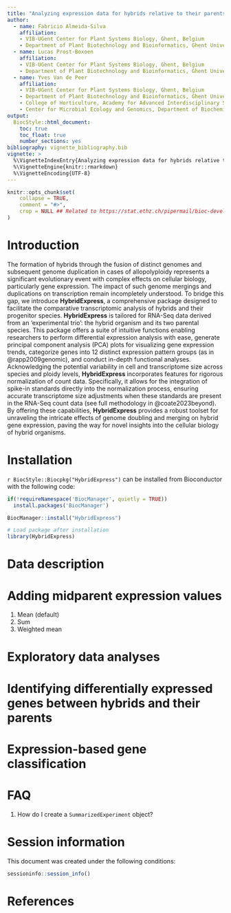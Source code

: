 ```yaml
---
title: "Analyzing expression data for hybrids relative to their parents"
author: 
  - name: Fabricio Almeida-Silva
    affiliation: 
    - VIB-UGent Center for Plant Systems Biology, Ghent, Belgium
    - Department of Plant Biotechnology and Bioinformatics, Ghent University, Ghent, Belgium
  - name: Lucas Prost-Boxoen
    affiliation: 
    - VIB-UGent Center for Plant Systems Biology, Ghent, Belgium
    - Department of Plant Biotechnology and Bioinformatics, Ghent University, Ghent, Belgium
  - name: Yves Van de Peer
    affiliation: 
    - VIB-UGent Center for Plant Systems Biology, Ghent, Belgium
    - Department of Plant Biotechnology and Bioinformatics, Ghent University, Ghent, Belgium
    - College of Horticulture, Academy for Advanced Interdisciplinary Studies, Nanjing Agricultural University, Nanjing, China
    - Center for Microbial Ecology and Genomics, Department of Biochemistry, Genetics and Microbiology, University of Pretoria, Pretoria, South Africa
output: 
  BiocStyle::html_document:
    toc: true
    toc_float: true
    number_sections: yes
bibliography: vignette_bibliography.bib
vignette: >
  %\VignetteIndexEntry{Analyzing expression data for hybrids relative to their parents}
  %\VignetteEngine{knitr::rmarkdown}
  %\VignetteEncoding{UTF-8}
---
```


```r
knitr::opts_chunk$set(
    collapse = TRUE,
    comment = "#>",
    crop = NULL ## Related to https://stat.ethz.ch/pipermail/bioc-devel/2020-April/016656.html
)
```

# Introduction

The formation of hybrids through the fusion of distinct genomes and subsequent 
genome duplication in cases of allopolyploidy represents a significant 
evolutionary event with complex effects on cellular biology, particularly gene expression. The impact of such genome mergings and duplications on 
transcription remain incompletely understood. To bridge this gap, we introduce __HybridExpress__, a comprehensive package designed to facilitate the 
comparative transcriptomic analysis of hybrids and their progenitor species.
__HybridExpress__ is tailored for RNA-Seq data derived from an 
'experimental trio': the hybrid organism and its two parental species. 
This package offers a suite of intuitive functions enabling researchers to 
perform differential expression analysis with ease, generate principal 
component analysis (PCA) plots for visualizing gene expression trends, 
categorize genes into 12 distinct expression pattern groups 
(as in @rapp2009genomic), and conduct in-depth functional analyses.
Acknowledging the potential variability in cell and transcriptome size 
across species and ploidy levels, __HybridExpress__ incorporates features for 
rigorous normalization of count data. Specifically, it allows for the 
integration of spike-in standards directly into the normalization process, 
ensuring accurate transcriptome size adjustments when these standards are 
present in the RNA-Seq count data (see full methodology in @coate2023beyond). 
By offering these capabilities, __HybridExpress__ provides a robust toolset for unraveling the intricate effects of genome doubling and merging on hybrid gene expression, paving the way for novel insights into the cellular biology of hybrid organisms.

# Installation

`r BiocStyle::Biocpkg("HybridExpress")` can be installed from Bioconductor
with the following code:

```r
if(!requireNamespace('BiocManager', quietly = TRUE))
  install.packages('BiocManager')

BiocManager::install("HybridExpress")
```

```r
# Load package after installation
library(HybridExpress)
```

# Data description





# Adding midparent expression values


1. Mean (default)
2. Sum
3. Weighted mean

# Exploratory data analyses



# Identifying differentially expressed genes between hybrids and their parents


# Expression-based gene classification



# FAQ {.unnumbered}

1. How do I create a `SummarizedExperiment` object?


# Session information {.unnumbered}

This document was created under the following conditions:

```r
sessioninfo::session_info()
```

# References {.unnumbered}







